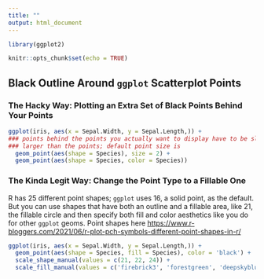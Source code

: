 ```yaml
---
title: ""
output: html_document
---
```


```r
library(ggplot2)

knitr::opts_chunk$set(echo = TRUE)
```

## Black Outline Around `ggplot` Scatterplot Points

### The Hacky Way: Plotting an Extra Set of Black Points Behind Your Points

```r
ggplot(iris, aes(x = Sepal.Width, y = Sepal.Length,)) +
### points behind the points you actually want to display have to be slightly
### larger than the points; default point size is 
  geom_point(aes(shape = Species), size = 2) +
  geom_point(aes(shape = Species, color = Species))
```

### The Kinda Legit Way: Change the Point Type to a Fillable One

R has 25 different point shapes; `ggplot` uses 16, a solid point, as the default. But you can use shapes that have both an outline and a fillable area, like 21, the fillable circle and then specify both fill and color aesthetics like you do for other `ggplot` geoms. Point shapes here <https://www.r-bloggers.com/2021/06/r-plot-pch-symbols-different-point-shapes-in-r/>

```r
ggplot(iris, aes(x = Sepal.Width, y = Sepal.Length,)) +
  geom_point(aes(shape = Species, fill = Species), color = 'black') +
  scale_shape_manual(values = c(21, 22, 24)) +
  scale_fill_manual(values = c('firebrick3', 'forestgreen', 'deepskyblue4'))
```


